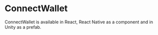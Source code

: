 
# ConnectWallet

ConnectWallet is available in React, React Native as a component and in Unity as a prefab.

<Grid>
	<SDKCard
		title="React"
		href="/react/latest/components/ConnectWallet"
		icon={ReactIcon}
	/>
	<SDKCard
		title="React Native"
		href="/react-native/latest/components/ConnectWallet"
		icon={ReactIcon}
	/>
	<SDKCard title="Unity" href="/unity/wallets/prefab" icon={UnityIcon} />
</Grid>

<br />

<DocImage src={connectHeroImage} />
